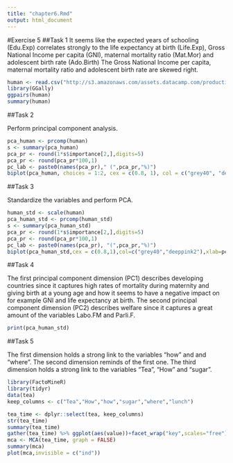 ```yaml
---
title: "chapter6.Rmd"
output: html_document
---
```

#Exercise 5
##Task 1
It seems like the expected years of schooling (Edu.Exp) correlates strongly to the life expectancy at birth (Life.Exp), Gross National Income per capita (GNI), maternal mortality ratio (Mat.Mor) and adolescent birth rate (Ado.Birth)
The Gross National Income per capita, maternal mortality ratio  and adolescent birth rate are skewed right.
```r
human <- read.csv("http://s3.amazonaws.com/assets.datacamp.com/production/course_2218/datasets/human2.txt", stringsAsFactors = F)
library(GGally)
ggpairs(human)
summary(human)
```

##Task 2

Perform principal component analysis.

```r
pca_human <- prcomp(human)
s <- summary(pca_human)
pca_pr <- round(1*s$importance[2,],digits=5)
pca_pr <- round(pca_pr*100,1)
pc_lab <- paste0(names(pca_pr)," (",pca_pr,"%)")
biplot(pca_human, choices = 1:2, cex = c(0.8, 1), col = c("grey40", "deeppink2"),xlab=pc_lab[1],ylab=pc_lab[2])
```

##Task 3

Standardize the variables and perform PCA.

```r
human_std <- scale(human)
pca_human_std <- prcomp(human_std)
s <- summary(pca_human_std)
pca_pr <- round(1*s$importance[2,],digits=5)
pca_pr <- round(pca_pr*100,1)
pc_lab <- paste0(names(pca_pr), "(",pca_pr,"%)")
biplot(pca_human_std,cex = c(0.8,1),col=c("grey40","deeppink2"),xlab=pc_lab[1],ylab=pc_lab[2])

```

##Task 4

The first principal component dimension (PC1) describes developing countries since it captures high rates of mortality during maternity and giving birth at a young age and how it seems to have a negative impact on for example GNI and life expectancy at birth. The second principal component dimension (PC2) describes welfare since it captures a great amount of the variables Labo.FM and Parli.F.
```r
print(pca_human_std)
```

##Task 5

The first dimension holds a strong link to the variables "how" and and "where". The second dimension reminds of the first one. The third dimension holds a strong link to the variables "Tea", "How" and "sugar".

```r
library(FactoMineR)
library(tidyr)
data(tea)
keep_columns <- c("Tea","How","how","sugar","where","lunch")

tea_time <- dplyr::select(tea, keep_columns)
str(tea_time)
summary(tea_time)
gather(tea_time) %>% ggplot(aes(value))+facet_wrap("key",scales="free")+geom_bar()+theme(axis.text.x = element_text(angle = 45, hjust = 1, size =8))
mca <- MCA(tea_time, graph = FALSE)
summary(mca)
plot(mca,invisible = c("ind"))
```